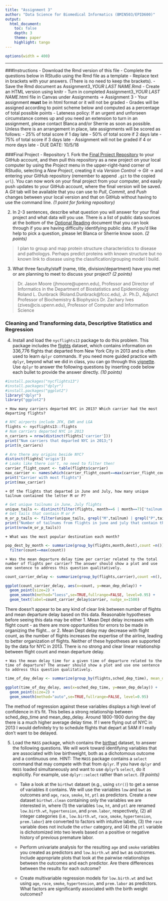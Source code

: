 ```yaml
---
title: "Assignment 3"
author: "Data Science for Biomedical Informatics (BMIN503/EPID600)"
output: 
  html_document:
    toc: false 
    depth: 3 
    theme: paper 
    highlight: tango
---
```

    
```r
options(width = 400)
```   
***

###Instructions
- Download the Rmd version of this file
- Complete the questions below in RStudio using the Rmd file as a template 
- Replace text in brackets with your answers. (There is no need to keep the brackets).
- Save the Rmd document as Assignment3_*YOUR LAST NAME*.Rmd
- Create an HTML version using knitr
- Turn in completed Assignment3_*YOUR LAST NAME*.html file in Canvas under Assignments -> Assignment 3
- Your assignment **must** be in html format or it will not be graded
- Grades will be assigned according to point scheme below and computed as a percentage of total possible points
- Lateness policy: If an urgent and unforseen circumstance comes up and you need an extension to turn in an assignment, please contact Blanca and/or Sherrie as soon as possible. Unless there is an arrangement in place, late assignments will be scored as follows: 
    - 25% of total score if 1 day late
    - 50% of total score if 2 days late
    - 75%  of total score if 3 days late
    - Assignment will not be graded if 4 or more days late
- DUE DATE: 10/5/18


###Final Project - Repository
1. Fork the [Final Project Repository](https://github.com/HimesGroup/BMIN503_Final_Project) to your GitHub account, and then pull this repository as a new project on your local computer by using the _Project_ menu in the upper-right-hand corner of RStudio, selecting a _New Project_, creating it via _Version Control_ -> _Git_ -> and entering your GitHub repository (remember to append `.git` to the copied `url`). You can now work on your final project from your computer, and easily push updates to your GitHub account, where the final version will be saved. A _Git_ tab will be available that you can use to _Pull_, _Commit_, and _Push_ changes between your local version and that on GitHub without having to use the command line. *(1 point for forking repository)*

2. In 2-3 sentences, describe what question you will answer for your final project and what data will you use. There is a list of public data sources at the bottom of the [Optional Reading](https://github.com/HimesGroup/BMIN503/blob/master/Module1_Optional_Reading.Rmd) document that you can look through if you are having difficulty identifying public data. If you'd like help to pick a question, please let Blanca or Sherrie know soon. *(2 points)*

> I plan to group and map protein structure characteristics to disease and pathologys. Perhaps predict proteins with known structure but no known link to disease using the classification/grouping model I build.

3. What three faculty/staff (name, title, division/department) have you met or are planning to meet to discuss your project? *(2 points)*

> Dr. Jason Moore (jhmoore@upenn.edu), Professor and Director of Informatics in the Department of Biostatistics and Epidemiology
> Roland L. Dunbrack (Roland.Dunbrack@fccc.edu), Jr. Ph.D., Adjunct Professor of Biochemistry & Biophysics
> Dr. Zachary Ives (zives@cis.upenn.edu), Professor of Computer and Information Science 

### Cleaning and Transforming data, Descriptive Statistics and Regression
4. Install and load the `nycflights13` package to do this problem. This package includes the [flights](https://www.rdocumentation.org/packages/nycflights13/versions/1.0.0/topics/flights) dataset, which contains information on 336,776 flights that departed from New York City in 2013 and is often used to learn `dplyr` commands. If you need more guided practice with `dplyr`, beyond what we did in class, you can go through this [vignette](https://cran.r-project.org/web/packages/dplyr/vignettes/dplyr.html). Use `dplyr` to answer the following questions by inserting code below each bullet to provide the answer directly. *(10 points)*

```r
#install.packages("nycflights13")
#install.packages("dplyr")
#install.packages("ggplot2")
library("dplyr")
library("ggplot2")
```


    + How many carriers departed NYC in 2013? Which carrier had the most departing flights?
  
```r
# NYC airports include JFK, EWR and LGA
flights <- nycflights13::flights
# Num carriers departed NYC in 2013
n_carriers = nrow(distinct(flights['carrier']))
print("Num carriers that departed NYC in 2013;")
print(n_carriers)

# Are there any origins beside NYC?
distinct(flights['origin'])
# Looks like there isn't, no need to filter then!
carrier_flight_count <- table(flights$carrier)
max_carrier <- names(which(carrier_flight_count==max(carrier_flight_count)))
print("Carrier with most flights")
print(max_carrier)
```

    
    + Of the flights that departed in June and July, how many unique tailnum contained the letter M or P?
    
```r
# Get unique tailnums in June, July flights
unique_tails <- distinct(filter(flights, month==6 | month==7)['tailnum'])
# Get tails that contain M or P
m_or_p_tails <- filter(unique_tails, grepl("M",tailnum) | grepl("P",tailnum))
print("Number of tailnums from flights in june and july that contain the letter M or P.")
print(nrow(m_or_p_tails))
```
  

    + What was the most popular destination each month?
    
```r
pop_dest_by_month <- summarize(group_by(flights,month,dest),count =n()) %>%
  filter(count==max(count))
```
    
    + Was the mean departure delay time per carrier related to the total number of flights per carrier? The answer should show a plot and use one sentence to address this question qualitatively.
    
```r
count_carrier_delay <- summarize(group_by(flights,carrier),count =n(), mean_dep_delay=mean(dep_delay, na.rm=T))

ggplot(count_carrier_delay, aes(x=count, y=mean_dep_delay)) +
  geom_point(size=2) + 
  geom_smooth(method="loess",se=TRUE,fullrange=FALSE, level=0.95) +
  geom_text(label=count_carrier_delay$carrier, nudge_x=1500)
```

There doesn't appear to be any kind of clear link between number of flights and mean departure delay based on this data. Reasonable hypotheses before seeing this data may be either 1. Mean Dept delay increases with flight count - as there are more opportunities for errors to be made in organizing the flight... or 2. Mean Dept delay may decrease with flight count, as the number of flights increases the expertise of the airline, leading to better organization of flights. Neither of these hypotheses are supported by the data for NYC in 2013. There is no strong and clear linear relationship between flight count and mean departure delay.
    
    + Was the mean delay time for a given time of departure related to the time of departure? The answer should show a plot and use one sentence to address this question qualitatively.
    
```r
time_of_day_delay <- summarize(group_by(flights,sched_dep_time), mean_dep_delay=mean(dep_delay, na.rm=T))

ggplot(time_of_day_delay, aes(x=sched_dep_time, y=mean_dep_delay)) +
  geom_point(size=2) + 
  geom_smooth(method="auto",se=TRUE,fullrange=FALSE, level=0.95)
```

The method of regression against these variables displays a high level of confidence in it's fit. This belies a strong relationship between sched_dep_time and mean_dep_delay. Around 1800-1900 during the day there is a much higher average delay time. If I were flying out of NYC in 2013 I would definitely try to schedule flights that depart at 5AM if I really don't want to be delayed.


5. Load the `MASS` package, which contains the  [birthwt](https://stat.ethz.ch/R-manual/R-devel/library/MASS/html/birthwt.html) dataset, to answer the following questions. We will work toward identifying variables that are associated with low birthweight, both as a dichotomous outcome and a continuous one. HINT: The `MASS` package contains a `select` command that may compete with that from `dplyr`. If you have `dplyr` and `MASS` loaded simultaneously and want to use `dplyr`'s `select`, do it explicitly. For example, use `dplyr::select` rather than `select`. *(9 points)*

    + Take a look at the `birthwt` dataset (e.g., using `str()`) to get a sense of variables it contains. We will use the variables `low` and `bwt` as outcomes and `age`, `race`, `smoke`, `ht`, `ptl` as predictors. Create a new dataset `birthwt.clean` containing only the variables we are interested in, where (1) the variables `low`, `ht`, and `ptl` are renamed `low.birth.wt`, `hypertension`, and `prem.labor`, respectively, (2) all integer categories (i.e., `low.birth.wt`, `race`, `smoke`, `hypertension`, `prem.labor`) are converted to factors with intuitive labels, (3) the `race` variable does not include the `other` category, and (4) the `ptl` variable is dichotomized into two levels based on a positive or negative history of previous premature labor. 
    
    + Perform univariate analysis for the resulting `age` and `smoke` variables you created as predictors and `low.birth.wt` and `bwt` as outcomes. Include appropriate plots that look at the pairwise relationships between the outcomes and each predictor. Are there differences between the results for each outcome?
    
    + Create multivariable regression models for `low.birth.wt` and `bwt` using `age`, `race`, `smoke`, `hypertension`, and `prem.labor` as predictors. What factors are significantly associated with the birth weight outcomes?




